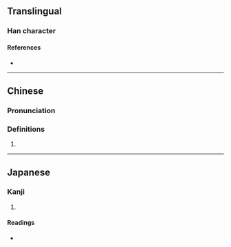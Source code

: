 {{character info}}
==Translingual==

===Han character===
{{Han char|rn=86|rad=火|as=10|sn=14|four=|canj=FTTB|ids=⿰火冓}}

====References====
* {{Han ref|kx=0678.170|dkj=19264|dj=1090.090|hdz=32222.040|uh=7179|ud=29049}}

----

==Chinese==
{{zh-forms}}

===Pronunciation===
{{zh-pron
|m=gòu
|c=gau3
|mc=y
|oc=y
|ma=
|cat=
}}

===Definitions===
{{zh-hanzi}}

# {{rfdef|1=zh}}

----

==Japanese==

===Kanji===
{{ja-kanji|grade=|rs=火10}}

# {{rfdef|ja|sort=火10}}

====Readings====
* {{ja-readings|on=[[こう]] (kō), [[く]] (ku)|kun=[[のろし]] (noroshi)}}